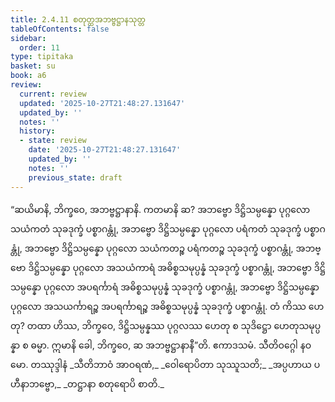 ```yaml
---
title: 2.4.11 စတုတ္ထအဘဗ္ဗဋ္ဌာနသုတ္တ
tableOfContents: false
sidebar:
  order: 11
type: tipitaka
basket: su
book: a6
review:
  current: review
  updated: '2025-10-27T21:48:27.131647'
  updated_by: ''
  notes: ''
  history:
  - state: review
    date: '2025-10-27T21:48:27.131647'
    updated_by: ''
    notes: ''
    previous_state: draft
---
```



<ReviewStatus review={frontmatter.review} showDetails={true} />

<HypothesisAnnotation frontmatter={frontmatter} />

<DynamicBreadcrumb />

<Division number="95" book="a6" e="ch" v="16" p="383">

<Paragraph number="709" book="a6">
“ဆယိမာနိ, ဘိက္ခဝေ, အဘဗ္ဗဋ္ဌာနာနိ. ကတမာနိ ဆ? အဘဗ္ဗော ဒိဋ္ဌိသမ္ပန္နော ပုဂ္ဂလော သယံကတံ သုခဒုက္ခံ ပစ္စာဂန္တုံ, အဘဗ္ဗော ဒိဋ္ဌိသမ္ပန္နော ပုဂ္ဂလော ပရံကတံ သုခဒုက္ခံ ပစ္စာဂန္တုံ, အဘဗ္ဗော ဒိဋ္ဌိသမ္ပန္နော ပုဂ္ဂလော သယံကတဉ္စ ပရံကတဉ္စ သုခဒုက္ခံ ပစ္စာဂန္တုံ, အဘဗ္ဗော ဒိဋ္ဌိသမ္ပန္နော ပုဂ္ဂလော အသယံကာရံ အဓိစ္စသမုပ္ပန္နံ သုခဒုက္ခံ ပစ္စာဂန္တုံ, အဘဗ္ဗော ဒိဋ္ဌိသမ္ပန္နော ပုဂ္ဂလော အပရင်္ကာရံ အဓိစ္စသမုပ္ပန္နံ သုခဒုက္ခံ ပစ္စာဂန္တုံ, အဘဗ္ဗော ဒိဋ္ဌိသမ္ပန္နော ပုဂ္ဂလော အသယင်္ကာရဉ္စ အပရင်္ကာရဉ္စ အဓိစ္စသမုပ္ပန္နံ သုခဒုက္ခံ ပစ္စာဂန္တုံ. တံ ကိဿ ဟေတု? တထာ ဟိဿ, ဘိက္ခဝေ, ဒိဋ္ဌိသမ္ပန္နဿ ပုဂ္ဂလဿ ဟေတု စ သုဒိဋ္ဌော ဟေတုသမုပ္ပန္နာ စ ဓမ္မာ. ဣမာနိ ခေါ, ဘိက္ခဝေ, ဆ အဘဗ္ဗဋ္ဌာနာနီ”တိ.

</Paragraph>
</Division>

<Paragraph number="710" type="center" book="a6">
ဧကာဒသမံ.



</Paragraph>

<Paragraph number="711" type="center" book="a6">
သီတိဝဂ္ဂေါ နဝမော.



</Paragraph>

<Paragraph number="712" type="center" book="a6">
တဿုဒ္ဒါနံ


</Paragraph>

<Paragraph number="713" type="verses" book="a6">
_သီတိဘာဝံ အာဝရဏံ,_  
_ဝေါရောပိတာ သုဿူသတိ;_  
_အပ္ပဟာယ ပဟီနာဘဗ္ဗော,_  
_တဋ္ဌာနာ စတုရောပိ စာတိ._
</Paragraph>